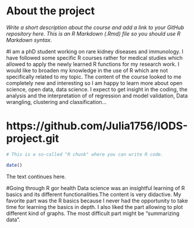 
# About the project

*Write a short description about the course and add a link to your GitHub repository here. This is an R Markdown (.Rmd) file so you should use R Markdown syntax.*

#I am a phD student working on rare kidney diseases and immunology. I have followed some specific R courses rather for medical studies which allowed to apply the newly learned R functions for my research work. I would like to broaden my knowledge in the use of R which are not specifically related to my topic. The content of the course looked to me completely new and interesting so I am happy to learn more about open science, open data,  data science. I expect to get insight in the coding, the analysis and the interpretation of of regression and model validation, Data wrangling, clustering and classification...

# https://github.com/Julia1756/IODS-project.git

```r
# This is a so-called "R chunk" where you can write R code.

date()

```
The text continues here.


#Going through R gor health Data science was an insightful learning of R basics and its different functionalities.The content is very didactive. My favorite part was the R basics because I never had the opportunity to take time for learning the basics in depth. I also liked the part allowing to plot different kind of graphs. The most difficult part might be "summarizing data".    
